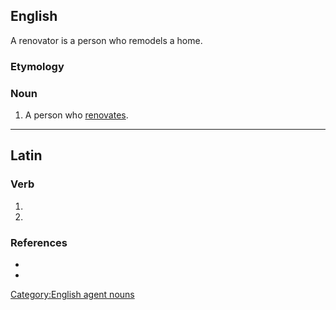==English==
A renovator is a person who remodels a home.
===Etymology===
{{suffix|en|renovate|or}}

===Noun===
{{en-noun}}

# A person who [[renovate]]s.

[[Category:English agent nouns]]

----

==Latin==

===Verb===
{{la-verb-form|renovātor}}

# {{inflection of|renovō||2|s|futr|pasv|impr|lang=la}}
# {{inflection of|renovō||3|s|futr|pasv|impr|lang=la}}

===References===
* {{R:L&S}}
* {{R:Gaffiot}}